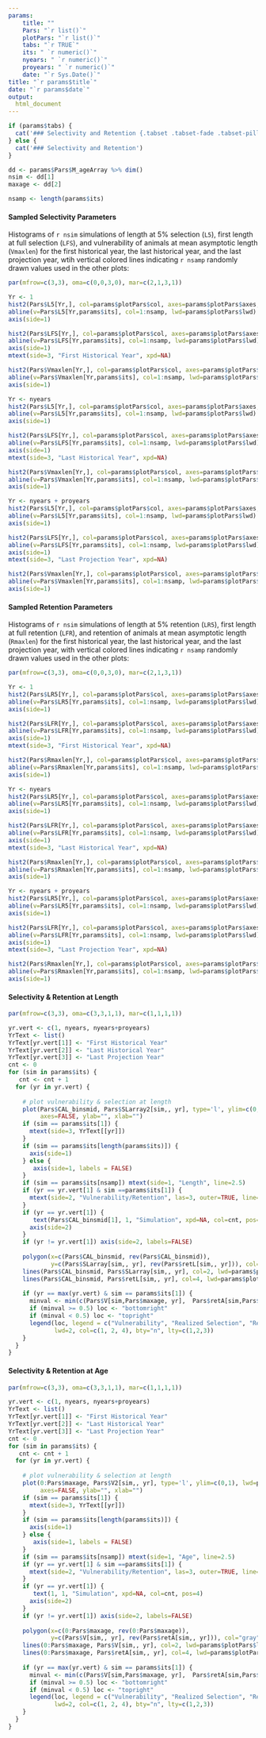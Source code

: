 ```yaml
---
params: 
    title: ""
    Pars: "`r list()`"
    plotPars: "`r list()`"
    tabs: "`r TRUE`"
    its: " `r numeric()`"
    nyears: " `r numeric()`"
    proyears: " `r numeric()`"
    date: "`r Sys.Date()`"
title: "`r params$title`"
date: "`r params$date`"
output:
  html_document
---
```



```r
if (params$tabs) {
  cat('### Selectivity and Retention {.tabset .tabset-fade .tabset-pills}' )
} else {
  cat('### Selectivity and Retention')
}

dd <- params$Pars$M_ageArray %>% dim()
nsim <- dd[1]
maxage <- dd[2]

nsamp <- length(params$its)
```

#### Sampled Selectivity Parameters
Histograms of `r nsim` simulations of length at 5% selection (`L5`), first length at full selection (`LFS`), and vulnerability of animals at mean asymptotic length (`Vmaxlen`) for the first historical year, the last historical year, and the last projection year, wtih vertical colored lines indicating `r nsamp` randomly drawn values used in the other plots:

```r
par(mfrow=c(3,3), oma=c(0,0,3,0), mar=c(2,1,3,1))

Yr <- 1
hist2(Pars$L5[Yr,], col=params$plotPars$col, axes=params$plotPars$axes, main="L5", breaks=params$plotPars$breaks)
abline(v=Pars$L5[Yr,params$its], col=1:nsamp, lwd=params$plotPars$lwd)
axis(side=1) 

hist2(Pars$LFS[Yr,], col=params$plotPars$col, axes=params$plotPars$axes, main="LFS", breaks=params$plotPars$breaks)
abline(v=Pars$LFS[Yr,params$its], col=1:nsamp, lwd=params$plotPars$lwd)
axis(side=1) 
mtext(side=3, "First Historical Year", xpd=NA)

hist2(Pars$Vmaxlen[Yr,], col=params$plotPars$col, axes=params$plotPars$axes, main="Vmaxlen", breaks=params$plotPars$breaks)
abline(v=Pars$Vmaxlen[Yr,params$its], col=1:nsamp, lwd=params$plotPars$lwd)
axis(side=1) 

Yr <- nyears
hist2(Pars$L5[Yr,], col=params$plotPars$col, axes=params$plotPars$axes, main="L5", breaks=params$plotPars$breaks)
abline(v=Pars$L5[Yr,params$its], col=1:nsamp, lwd=params$plotPars$lwd)
axis(side=1) 

hist2(Pars$LFS[Yr,], col=params$plotPars$col, axes=params$plotPars$axes, main="LFS", breaks=params$plotPars$breaks)
abline(v=Pars$LFS[Yr,params$its], col=1:nsamp, lwd=params$plotPars$lwd)
axis(side=1) 
mtext(side=3, "Last Historical Year", xpd=NA)

hist2(Pars$Vmaxlen[Yr,], col=params$plotPars$col, axes=params$plotPars$axes, main="Vmaxlen", breaks=params$plotPars$breaks)
abline(v=Pars$Vmaxlen[Yr,params$its], col=1:nsamp, lwd=params$plotPars$lwd)
axis(side=1) 

Yr <- nyears + proyears
hist2(Pars$L5[Yr,], col=params$plotPars$col, axes=params$plotPars$axes, main="L5", breaks=params$plotPars$breaks)
abline(v=Pars$L5[Yr,params$its], col=1:nsamp, lwd=params$plotPars$lwd)
axis(side=1) 

hist2(Pars$LFS[Yr,], col=params$plotPars$col, axes=params$plotPars$axes, main="LFS", breaks=params$plotPars$breaks)
abline(v=Pars$LFS[Yr,params$its], col=1:nsamp, lwd=params$plotPars$lwd)
axis(side=1) 
mtext(side=3, "Last Projection Year", xpd=NA)

hist2(Pars$Vmaxlen[Yr,], col=params$plotPars$col, axes=params$plotPars$axes, main="Vmaxlen", breaks=params$plotPars$breaks)
abline(v=Pars$Vmaxlen[Yr,params$its], col=1:nsamp, lwd=params$plotPars$lwd)
axis(side=1) 

```

#### Sampled Retention Parameters

Histograms of `r nsim` simulations of length at 5% retention (`LR5`), first length at full retention (`LFR`), and retention of animals at mean asymptotic length (`Rmaxlen`) for the first historical year, the last historical year, and the last projection year, with vertical colored lines indicating `r nsamp` randomly drawn values used in the other plots:

```r
par(mfrow=c(3,3), oma=c(0,0,3,0), mar=c(2,1,3,1))

Yr <- 1
hist2(Pars$LR5[Yr,], col=params$plotPars$col, axes=params$plotPars$axes, main="LR5", breaks=params$plotPars$breaks)
abline(v=Pars$LR5[Yr,params$its], col=1:nsamp, lwd=params$plotPars$lwd)
axis(side=1) 

hist2(Pars$LFR[Yr,], col=params$plotPars$col, axes=params$plotPars$axes, main="LFR", breaks=params$plotPars$breaks)
abline(v=Pars$LFR[Yr,params$its], col=1:nsamp, lwd=params$plotPars$lwd)
axis(side=1) 
mtext(side=3, "First Historical Year", xpd=NA)

hist2(Pars$Rmaxlen[Yr,], col=params$plotPars$col, axes=params$plotPars$axes, main="Rmaxlen", breaks=params$plotPars$breaks)
abline(v=Pars$Rmaxlen[Yr,params$its], col=1:nsamp, lwd=params$plotPars$lwd)
axis(side=1) 

Yr <- nyears
hist2(Pars$LR5[Yr,], col=params$plotPars$col, axes=params$plotPars$axes, main="LR5", breaks=params$plotPars$breaks)
abline(v=Pars$LR5[Yr,params$its], col=1:nsamp, lwd=params$plotPars$lwd)
axis(side=1) 

hist2(Pars$LFR[Yr,], col=params$plotPars$col, axes=params$plotPars$axes, main="LFR", breaks=params$plotPars$breaks)
abline(v=Pars$LFR[Yr,params$its], col=1:nsamp, lwd=params$plotPars$lwd)
axis(side=1) 
mtext(side=3, "Last Historical Year", xpd=NA)

hist2(Pars$Rmaxlen[Yr,], col=params$plotPars$col, axes=params$plotPars$axes, main="Rmaxlen", breaks=params$plotPars$breaks)
abline(v=Pars$Rmaxlen[Yr,params$its], col=1:nsamp, lwd=params$plotPars$lwd)
axis(side=1) 

Yr <- nyears + proyears
hist2(Pars$LR5[Yr,], col=params$plotPars$col, axes=params$plotPars$axes, main="LR5", breaks=params$plotPars$breaks)
abline(v=Pars$LR5[Yr,params$its], col=1:nsamp, lwd=params$plotPars$lwd)
axis(side=1) 

hist2(Pars$LFR[Yr,], col=params$plotPars$col, axes=params$plotPars$axes, main="LFR", breaks=params$plotPars$breaks)
abline(v=Pars$LFR[Yr,params$its], col=1:nsamp, lwd=params$plotPars$lwd)
axis(side=1) 
mtext(side=3, "Last Projection Year", xpd=NA)

hist2(Pars$Rmaxlen[Yr,], col=params$plotPars$col, axes=params$plotPars$axes, main="Rmaxlen", breaks=params$plotPars$breaks)
abline(v=Pars$Rmaxlen[Yr,params$its], col=1:nsamp, lwd=params$plotPars$lwd)
axis(side=1) 

```

#### Selectivity & Retention at Length

```r
par(mfrow=c(3,3), oma=c(3,3,1,1), mar=c(1,1,1,1))

yr.vert <- c(1, nyears, nyears+proyears)
YrText <- list()
YrText[yr.vert[1]] <- "First Historical Year"
YrText[yr.vert[2]] <- "Last Historical Year"
YrText[yr.vert[3]] <- "Last Projection Year"
cnt <- 0 
for (sim in params$its) {
   cnt <- cnt + 1
  for (yr in yr.vert) {
   
    # plot vulnerability & selection at length
    plot(Pars$CAL_binsmid, Pars$SLarray2[sim,, yr], type='l', ylim=c(0,1), lwd=params$plotPars$lwd, 
         axes=FALSE, ylab="", xlab="")
    if (sim == params$its[1]) {
      mtext(side=3, YrText[[yr]])
    }
    if (sim == params$its[length(params$its)]) {
      axis(side=1)
    } else {
       axis(side=1, labels = FALSE)
    }
    if (sim == params$its[nsamp]) mtext(side=1, "Length", line=2.5)
    if (yr == yr.vert[1] & sim ==params$its[1]) {
      mtext(side=2, "Vulnerability/Retention", las=3, outer=TRUE, line=2)
    }
    if (yr == yr.vert[1]) {
       text(Pars$CAL_binsmid[1], 1, "Simulation", xpd=NA, col=cnt, pos=4)
      axis(side=2)
    }
    if (yr != yr.vert[1]) axis(side=2, labels=FALSE)
    
    polygon(x=c(Pars$CAL_binsmid, rev(Pars$CAL_binsmid)), 
            y=c(Pars$SLarray[sim,, yr], rev(Pars$retL[sim,, yr])), col="gray", border=FALSE)
    lines(Pars$CAL_binsmid, Pars$SLarray[sim,, yr], col=2, lwd=params$plotPars$lwd, lty=2, type='l')
    lines(Pars$CAL_binsmid, Pars$retL[sim,, yr], col=4, lwd=params$plotPars$lwd, lty=3, type='l')
    
    if (yr == max(yr.vert) & sim == params$its[1]) {
      minval <- min(c(Pars$V[sim,Pars$maxage, yr],  Pars$retA[sim,Pars$maxage, yr]))
      if (minval >= 0.5) loc <- "bottomright"
      if (minval < 0.5) loc <- "topright"
      legend(loc, legend = c("Vulnerability", "Realized Selection", "Retention"),
             lwd=2, col=c(1, 2, 4), bty="n", lty=c(1,2,3))
    }
  }
}

```

#### Selectivity & Retention at Age
```r
par(mfrow=c(3,3), oma=c(3,3,1,1), mar=c(1,1,1,1))

yr.vert <- c(1, nyears, nyears+proyears)
YrText <- list()
YrText[yr.vert[1]] <- "First Historical Year"
YrText[yr.vert[2]] <- "Last Historical Year"
YrText[yr.vert[3]] <- "Last Projection Year"
cnt <- 0 
for (sim in params$its) {
   cnt <- cnt + 1
  for (yr in yr.vert) {
   
    # plot vulnerability & selection at length
    plot(0:Pars$maxage, Pars$V2[sim,, yr], type='l', ylim=c(0,1), lwd=params$plotPars$lwd, 
         axes=FALSE, ylab="", xlab="")
    if (sim == params$its[1]) {
      mtext(side=3, YrText[[yr]])
    }
    if (sim == params$its[length(params$its)]) {
      axis(side=1)
    } else {
       axis(side=1, labels = FALSE)
    }
    if (sim == params$its[nsamp]) mtext(side=1, "Age", line=2.5)
    if (yr == yr.vert[1] & sim ==params$its[1]) {
      mtext(side=2, "Vulnerability/Retention", las=3, outer=TRUE, line=2)
    }
    if (yr == yr.vert[1]) {
       text(1, 1, "Simulation", xpd=NA, col=cnt, pos=4)
      axis(side=2)
    }
    if (yr != yr.vert[1]) axis(side=2, labels=FALSE)
    
    polygon(x=c(0:Pars$maxage, rev(0:Pars$maxage)), 
            y=c(Pars$V[sim,, yr], rev(Pars$retA[sim,, yr])), col="gray", border=FALSE)
    lines(0:Pars$maxage, Pars$V[sim,, yr], col=2, lwd=params$plotPars$lwd, lty=2, type='l')
    lines(0:Pars$maxage, Pars$retA[sim,, yr], col=4, lwd=params$plotPars$lwd, lty=3, type='l')
    
    if (yr == max(yr.vert) & sim == params$its[1]) {
      minval <- min(c(Pars$V[sim,Pars$maxage, yr],  Pars$retA[sim,Pars$maxage, yr]))
      if (minval >= 0.5) loc <- "bottomright"
      if (minval < 0.5) loc <- "topright"
      legend(loc, legend = c("Vulnerability", "Realized Selection", "Retention"),
             lwd=2, col=c(1, 2, 4), bty="n", lty=c(1,2,3))
    }
  }
}
```


